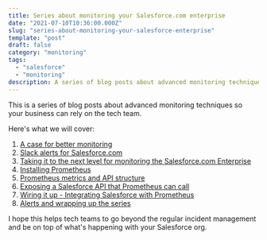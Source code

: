 ```yaml
---
title: Series about monitoring your Salesforce.com enterprise
date: "2021-07-10T10:36:00.000Z"
slug: "series-about-monitoring-your-salesforce-enterprise"
template: "post"
draft: false
category: "monitoring"
tags:
  - "salesforce"
  - "monitoring"
description: A series of blog posts about advanced monitoring techniques so your business can rely on your tech team.
---
```


This is a series of blog posts about advanced monitoring techniques so your business can rely on the tech team.

Here's what we will cover:
1. [A case for better monitoring](/a-case-for-better-monitoring)
2. [Slack alerts for Salesforce.com](/slack-alerts-for-salesforce)
3. [Taking it to the next level for monitoring the Salesforce.com Enterprise](/next-level-monitoring-for-your-salesforce-enterprise)
4. [Installing Prometheus](/installing-prometheus-on-heroku)
5. [Prometheus metrics and API structure](/prometheus-metrics-and-api-structure)
6. [Exposing a Salesforce API that Prometheus can call](/creating-salesforce-api-to-invoke-from-prometheus)
7. [Wiring it up - Integrating Salesforce with Prometheus](/integrating-salesforce-with-prometheus)
8. [Alerts and wrapping up the series](/monitoring-alerts-and-wrapping-the-series)

I hope this helps tech teams to go beyond the regular incident management and be on top of what's happening with your Salesforce org.
